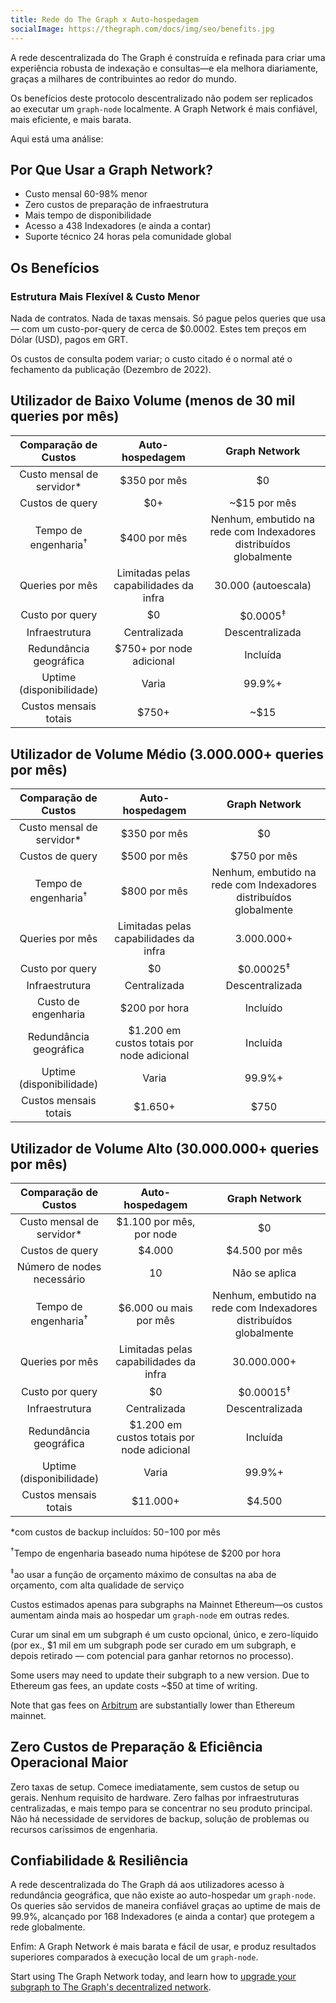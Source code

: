 ```yaml
---
title: Rede do The Graph x Auto-hospedagem
socialImage: https://thegraph.com/docs/img/seo/benefits.jpg
---
```


A rede descentralizada do The Graph é construída e refinada para criar uma experiência robusta de indexação e consultas—e ela melhora diariamente, graças a milhares de contribuintes ao redor do mundo.

Os benefícios deste protocolo descentralizado não podem ser replicados ao executar um `graph-node` localmente. A Graph Network é mais confiável, mais eficiente, e mais barata.

Aqui está uma análise:

## Por Que Usar a Graph Network?

- Custo mensal 60-98% menor
- Zero custos de preparação de infraestrutura
- Mais tempo de disponibilidade
- Acesso a 438 Indexadores (e ainda a contar)
- Suporte técnico 24 horas pela comunidade global

## Os Benefícios

### Estrutura Mais Flexível & Custo Menor

Nada de contratos. Nada de taxas mensais. Só pague pelos queries que usa — com um custo-por-query de cerca de $0.0002. Estes tem preços em Dólar (USD), pagos em GRT.

Os custos de consulta podem variar; o custo citado é o normal até o fechamento da publicação (Dezembro de 2022).

## Utilizador de Baixo Volume (menos de 30 mil queries por mês)

|      Comparação de Custos       |             Auto-hospedagem             |                           Graph Network                           |
|:-------------------------------:|:---------------------------------------:|:-----------------------------------------------------------------:|
|  Custo mensal de servidor\*   |              $350 por mês               |                                $0                                 |
|         Custos de query         |                   $0+                   |                           ~$15 por mês                            |
| Tempo de engenharia<sup>†</sup> |              $400 por mês               | Nenhum, embutido na rede com Indexadores distribuídos globalmente |
|         Queries por mês         | Limitadas pelas capabilidades da infra  |                        30.000 (autoescala)                        |
|         Custo por query         |                   $0                    |                        $0.0005<sup>‡</sup>                        |
|         Infraestrutura          |              Centralizada               |                          Descentralizada                          |
|     Redundância geográfica      |        $750+ por node adicional         |                             Incluída                              |
|    Uptime (disponibilidade)     |                  Varia                  |                              99.9%+                               |
|      Custos mensais totais      | <span className="highlight-row" />$750+ |                               ~$15                                |

## Utilizador de Volume Médio (3.000.000+ queries por mês)

|      Comparação de Custos       |              Auto-hospedagem               |                           Graph Network                           |
|:-------------------------------:|:------------------------------------------:|:-----------------------------------------------------------------:|
|  Custo mensal de servidor\*   |                $350 por mês                |                                $0                                 |
|         Custos de query         |                $500 por mês                |                           $750 por mês                            |
| Tempo de engenharia<sup>†</sup> |                $800 por mês                | Nenhum, embutido na rede com Indexadores distribuídos globalmente |
|         Queries por mês         |   Limitadas pelas capabilidades da infra   |                            3.000.000+                             |
|         Custo por query         |                     $0                     |                       $0.00025<sup>‡</sup>                        |
|         Infraestrutura          |                Centralizada                |                          Descentralizada                          |
|       Custo de engenharia       |               $200 por hora                |                             Incluído                              |
|     Redundância geográfica      | $1.200 em custos totais por node adicional |                             Incluída                              |
|    Uptime (disponibilidade)     |                   Varia                    |                              99.9%+                               |
|      Custos mensais totais      | <span className="highlight-row" /> $1.650+ |                               $750                                |

## Utilizador de Volume Alto (30.000.000+ queries por mês)

|      Comparação de Custos       |               Auto-hospedagem               |                           Graph Network                           |
|:-------------------------------:|:-------------------------------------------:|:-----------------------------------------------------------------:|
|  Custo mensal de servidor\*   |          $1.100 por mês, por node           |                                $0                                 |
|         Custos de query         |                   $4.000                    |                          $4.500 por mês                           |
|   Número de nodes necessário    |                     10                      |                           Não se aplica                           |
| Tempo de engenharia<sup>†</sup> |           $6.000 ou mais por mês            | Nenhum, embutido na rede com Indexadores distribuídos globalmente |
|         Queries por mês         |   Limitadas pelas capabilidades da infra    |                            30.000.000+                            |
|         Custo por query         |                     $0                      |                       $0.00015<sup>‡</sup>                        |
|         Infraestrutura          |                Centralizada                 |                          Descentralizada                          |
|     Redundância geográfica      | $1.200 em custos totais por node adicional  |                             Incluída                              |
|    Uptime (disponibilidade)     |                    Varia                    |                              99.9%+                               |
|      Custos mensais totais      | <span className="highlight-row" /> $11.000+ |                              $4.500                               |

\*com custos de backup incluídos: $50-$100 por mês

<sup>†</sup>Tempo de engenharia baseado numa hipótese de $200 por hora

<sup>‡</sup>ao usar a função de orçamento máximo de consultas na aba de orçamento, com alta qualidade de serviço

Custos estimados apenas para subgraphs na Mainnet Ethereum—os custos aumentam ainda mais ao hospedar um `graph-node` em outras redes.

Curar um sinal em um subgraph é um custo opcional, único, e zero-líquido (por ex., $1 mil em um subgraph pode ser curado em um subgraph, e depois retirado — com potencial para ganhar retornos no processo).

Some users may need to update their subgraph to a new version. Due to Ethereum gas fees, an update costs ~$50 at time of writing.

Note that gas fees on [Arbitrum](/arbitrum/arbitrum-faq) are substantially lower than Ethereum mainnet.

## Zero Custos de Preparação & Eficiência Operacional Maior

Zero taxas de setup. Comece imediatamente, sem custos de setup ou gerais. Nenhum requisito de hardware. Zero falhas por infraestruturas centralizadas, e mais tempo para se concentrar no seu produto principal. Não há necessidade de servidores de backup, solução de problemas ou recursos caríssimos de engenharia.

## Confiabilidade & Resiliência

A rede descentralizada do The Graph dá aos utilizadores acesso à redundância geográfica, que não existe ao auto-hospedar um `graph-node`. Os queries são servidos de maneira confiável graças ao uptime de mais de 99.9%, alcançado por 168 Indexadores (e ainda a contar) que protegem a rede globalmente.

Enfim: A Graph Network é mais barata e fácil de usar, e produz resultados superiores comparados à execução local de um `graph-node`.

Start using The Graph Network today, and learn how to [upgrade your subgraph to The Graph's decentralized network](/cookbook/upgrading-a-subgraph).
